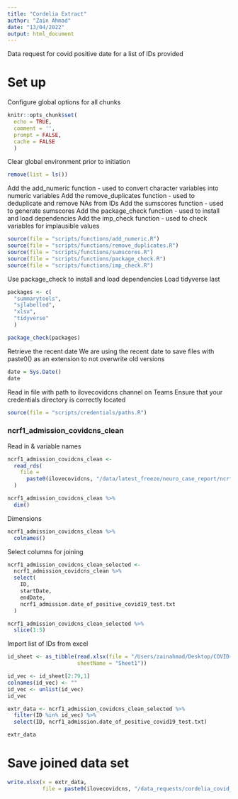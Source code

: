 ```yaml
---
title: "Cordelia Extract"
author: "Zain Ahmad"
date: "13/04/2022"
output: html_document
---
```


Data request for covid positive date for a list of IDs provided

# Set up

Configure global options for all chunks
```r
knitr::opts_chunk$set(
  echo = TRUE,
  comment = '',
  prompt = FALSE,
  cache = FALSE
  )
```

Clear global environment prior to initiation
```r
remove(list = ls())
```

Add the add_numeric function - used to convert character variables into numeric variables
Add the remove_duplicates function - used to deduplicate and remove NAs from IDs
Add the sumscores function - used to generate sumscores
Add the package_check function - used to install and load dependencies
Add the imp_check function - used to check variables for implausible values
```r
source(file = "scripts/functions/add_numeric.R")
source(file = "scripts/functions/remove_duplicates.R")
source(file = "scripts/functions/sumscores.R")
source(file = "scripts/functions/package_check.R")
source(file = "scripts/functions/imp_check.R")
```

Use package_check to install and load dependencies
Load tidyverse last
```r
packages <- c(
  "summarytools",
  "sjlabelled",
  "xlsx",
  "tidyverse"
  )

package_check(packages)
```

Retrieve the recent date
We are using the recent date to save files with paste0() as an extension to not overwrite old versions
```r
date = Sys.Date()
date
```

Read in file with path to ilovecovidcns channel on Teams
Ensure that your credentials directory is correctly located
```r
source(file = "scripts/credentials/paths.R")
```

### ncrf1_admission_covidcns_clean
Read in & variable names
```r
ncrf1_admission_covidcns_clean <-
  read_rds(
    file = 
      paste0(ilovecovidcns, "/data/latest_freeze/neuro_case_report/ncrf1_admission_covidcns_clean.rds")
  )

ncrf1_admission_covidcns_clean %>%
  dim()
```

Dimensions
```r
ncrf1_admission_covidcns_clean %>%
  colnames()
```

Select columns for joining
```r
ncrf1_admission_covidcns_clean_selected <- 
  ncrf1_admission_covidcns_clean %>%
  select(
    ID,
    startDate,
    endDate,
    ncrf1_admission.date_of_positive_covid19_test.txt
  )

ncrf1_admission_covidcns_clean_selected %>%
  slice(1:5)
```

Import list of IDs from excel
```r
id_sheet <- as_tibble(read.xlsx(file = "/Users/zainahmad/Desktop/COVID-CNS_Luminex6samples.xlsx",
                      sheetName = "Sheet1"))
```


```r
id_vec <- id_sheet[2:79,1]
colnames(id_vec) <- ""
id_vec <- unlist(id_vec)
id_vec
```

```r
extr_data <- ncrf1_admission_covidcns_clean_selected %>%
  filter(ID %in% id_vec) %>%
  select(ID, ncrf1_admission.date_of_positive_covid19_test.txt)

extr_data
```

# Save joined data set
```r
write.xlsx(x = extr_data,
           file = paste0(ilovecovidcns, "/data_requests/cordelia_covid_test_dates.xlsx"))
```
